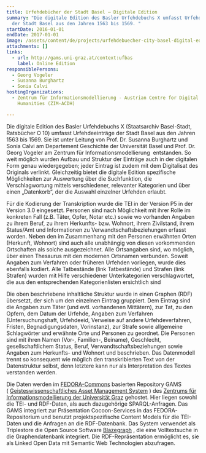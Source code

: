 ```yaml
---
title: Urfehdebücher der Stadt Basel – Digitale Edition
summary: "Die digitale Edition des Basler Urfehdebuchs X umfasst Urfehdeeinträge
  der Stadt Basel aus den Jahren 1563 bis 1569. "
startDate: 2016-01-01
endDate: 2017-01-01
image: /assets/content/de/projects/urfehdebuecher-city-basel-digital-edition/startbild_ufbas.jpg
attachments: []
links:
  - url: http://gams.uni-graz.at/context:ufbas
    label: Online Edition
responsiblePersons:
  - Georg Vogeler
  - Susanna Burghartz
  - Sonia Calvi
hostingOrganizations:
  - Zentrum für Informationsmodellierung - Austrian Centre for Digital
    Humanities (ZIM-ACDH)

---
```

Die digitale Edition des Basler Urfehdebuchs X (Staatsarchiv Basel-Stadt, Ratsbücher O 10) umfasst Urfehdeeinträge der Stadt Basel aus den Jahren 1563 bis 1569. Sie ist unter Leitung von Prof. Dr. Susanna Burghartz und Sonia Calvi am Departement Geschichte der Universität Basel und Prof. Dr. Georg Vogeler am Zentrum für Informationsmodellierung  entstanden. So weit möglich wurden Aufbau und Struktur der Einträge auch in der digitalen Form genau wiedergegeben; jeder Eintrag ist zudem mit dem Digitalisat des Originals verlinkt. Gleichzeitig bietet die digitale Edition spezifische Möglichkeiten zur Auswertung über die Suchfunktion, die Verschlagwortung mittels verschiedener, relevanter Kategorien und über einen „Datenkorb“, der die Auswahl einzelner Urfehden erlaubt.

Für die Kodierung der Transkription wurde die TEI in der Version P5 in der Version 3.0 eingesetzt. Personen sind nach Möglichkeit mit ihrer Rolle im konkreten Fall (z.B. Täter, Opfer, Notar etc.) sowie wo vorhanden Angaben zu ihrem Beruf, zu ihrem Herkunfts- bzw. Wohnort, ihrem Zivilstand, ihrem Status/Amt und Informationen zu Verwandtschaftsbeziehungen erfasst worden. Neben den im Zusammenhang mit den Personen erwähnten Orten (Herkunft, Wohnort) sind auch alle unabhängig von diesen vorkommenden Ortschaften als solche ausgezeichnet. Alle Ortsangaben sind, wo möglich, über einen Thesaurus mit den modernen Ortsnamen verbunden. Soweit Angaben zum Verfahren oder früheren Urfehden vorliegen, wurde dies ebenfalls kodiert. Alle Tatbestände (link Tatbestände) und Strafen (link Strafen) wurden mit Hilfe verschiedener Unterkategorien verschlagwortet, die aus den entsprechenden Kategorienlisten ersichtlich sind

Die oben beschriebene inhaltliche Struktur wurde in einen Graphen (RDF) übersetzt, der sich um den einzelnen Eintrag gruppiert. Dem Eintrag sind die Angaben zum Täter (und evtl. vorhandenen Mittätern), zur Tat, zu den Opfern, dem Datum der Urfehde, Angaben zum Verfahren (Untersuchungshaft, Urfehdeeid, Verweise auf andere Urfehdeverfahren, Fristen, Begnadigungsdaten, Vorinstanz), zur Strafe sowie allgemeine Schlagwörter und erwähnte Orte und Personen zu geordnet. Die Personen sind mit ihren Namen (Vor-, Familien-, Beiname), Geschlecht, gesellschaftlichem Status, Beruf, Verwandtschaftsbeziehungen sowie Angaben zum Herkunfts- und Wohnort und beschrieben. Das Datenmodell trennt so konsequent wie möglich den transkribierten Text von der Datenstruktur selbst, denn letztere kann nur als Interpretation des Textes verstanden werden. 

Die Daten werden im [FEDORA-Commons](http://www.fedora-commons.org/) basierten Repository GAMS ( [Geisteswissenschaftliches Asset Management System](http://gams.uni-graz.at/) ) des [Zentrums für Informationsmodellierung der Universität Graz](http://informationsmodellierung.uni-graz.at/) gehostet. Hier liegen sowohl die TEI- und RDF-Daten, als auch dazugehörige SPARQL-Anfragen. Das GAMS integriert zur Präsentation Cocoon-Services in das FEDORA-Repositorium und benutzt projektspezifische Content Models für die TEI-Daten und die Anfragen an die RDF-Datenbank. Das System verwendet als Triplestore die Open Source Software [Blazegraph](http://blazegraph.com/) , die eine Volltextsuche in die Graphendatenbank integriert. Die RDF-Repräsentation ermöglicht es, sie als Linked Open Data mit Semantic Web Technologien abzufragen.